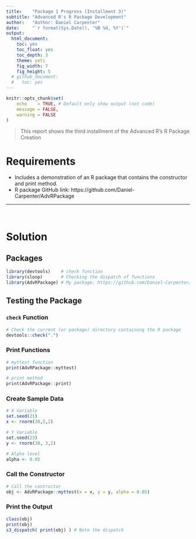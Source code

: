 ```yaml
---
title:    "Package 1 Progress (Installment 3)"
subtitle: "Advanced R's R Package Development"
author:   "Author: Daniel Carpenter"
date:     "`r format(Sys.Date(), '%B %d, %Y')`"
output: 
  html_document: 
    toc: yes
    toc_float: yes
    toc_depth: 3
    theme: yeti
    fig_width: 7
    fig_height: 5
  # github_document:
  #   toc: yes
---
```


```r
knitr::opts_chunk$set(
	echo    = TRUE, # Default only show output (not code)
	message = FALSE,
	warning = FALSE
)
```

> This report shows the third installment of the Advanced R's R Package Creation

# Requirements

- Includes a demonstration of an R package that contains the constructor and print method.
- R package GitHub link: https://github.com/Daniel-Carpenter/AdvRPackage


---

<br>

# Solution

## Packages
```r
library(devtools)    # check function
library(sloop)       # Checking the dispatch of functions
library(AdvRPackage) # My package: https://github.com/Daniel-Carpenter/AdvRPackage
```

## Testing the Package

### `check` Function
```r
# Check the current (or package) directory containing the R package
devtools::check(".") 
```


### Print Functions
```r
# myttest function
print(AdvRPackage::myttest)

# print method
print(AdvRPackage::print)
```


### Create Sample Data
```r
# X Variable
set.seed(21)
x <- rnorm(30,5,2)

# Y Variable
set.seed(23)
y <- rnorm(30, 3,2)

# Alpha level
alpha <- 0.05
```


### Call the Constructor
```r
# Call the contructor
obj <- AdvRPackage::myttest(x = x, y = y, alpha = 0.05)
```


### Print the Output
```r
class(obj)
print(obj)
s3_dispatch( print(obj) ) # Note the dispatch
```
